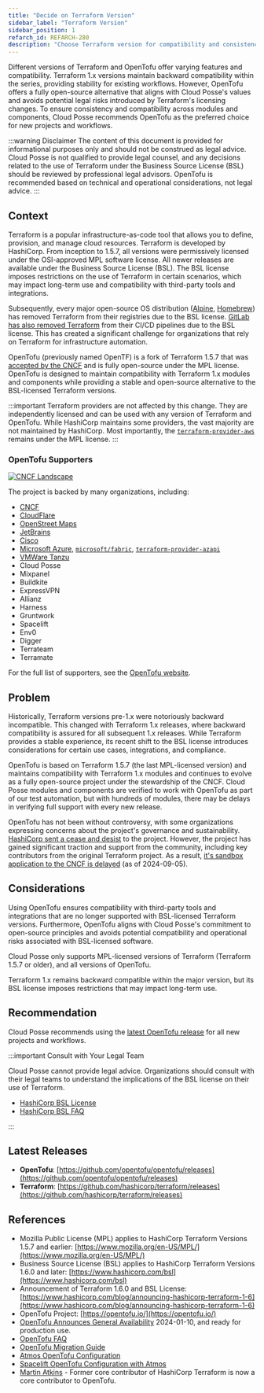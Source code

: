 ```yaml
---
title: "Decide on Terraform Version"
sidebar_label: "Terraform Version"
sidebar_position: 1
refarch_id: REFARCH-280
description: "Choose Terraform version for compatibility and consistency"
---
```



<Intro>
  Different versions of Terraform and OpenTofu offer varying features and
  compatibility. Terraform 1.x versions maintain backward compatibility within
  the series, providing stability for existing workflows. However, OpenTofu
  offers a fully open-source alternative that aligns with Cloud Posse's values
  and avoids potential legal risks introduced by Terraform's licensing changes.
  To ensure consistency and compatibility across modules and components, Cloud
  Posse recommends OpenTofu as the preferred choice for new projects and
  workflows.
</Intro>

:::warning Disclaimer
The content of this document is provided for informational purposes only and should not be construed as legal advice. Cloud Posse is not qualified to provide legal counsel, and any decisions related to the use of Terraform under the Business Source License (BSL) should be reviewed by professional legal advisors. OpenTofu is recommended based on technical and operational considerations, not legal advice.
:::

## Context

Terraform is a popular infrastructure-as-code tool that allows you to define, provision, and manage cloud resources. Terraform is developed by HashiCorp. From inception to 1.5.7, all versions were permissively licensed under the OSI-approved MPL software license. All newer releases are available under the Business Source License (BSL). The BSL license imposes restrictions on the use of Terraform in certain scenarios, which may impact long-term use and compatibility with third-party tools and integrations.

Subsequently, every major open-source OS distribution ([Alpine](https://wiki.alpinelinux.org/wiki/Release_Notes_for_Alpine_3.19.0#HashiCorp_packages), [Homebrew](https://formulae.brew.sh/formula/terraform)) has removed Terraform from their registries due to the BSL license. [GitLab has also removed Terraform](https://docs.gitlab.com/ee/update/deprecations.html#deprecate-terraform-cicd-templates) from their CI/CD pipelines due to the BSL license. This has created a significant challenge for organizations that rely on Terraform for infrastructure automation.

OpenTofu (previously named OpenTF) is a fork of Terraform 1.5.7 that was [accepted by the CNCF](https://www.linuxfoundation.org/press/announcing-opentofu) and is fully open-source under the MPL license. OpenTofu is designed to maintain compatibility with Terraform 1.x modules and components while providing a stable and open-source alternative to the BSL-licensed Terraform versions.

:::important
Terraform providers are not affected by this change. They are independently licensed and can be used with any version of Terraform and OpenTofu. While HashiCorp maintains some providers, the vast majority are not maintained by HashiCorp. Most importantly, the [`terraform-provider-aws`](https://github.com/hashicorp/terraform-provider-aws/blob/main/LICENSE) remains under the MPL license.
:::

### OpenTofu Supporters

[![CNCF Landscape](https://img.shields.io/badge/CNCF%20Landscape-5699C6)](https://landscape.cncf.io/?item=provisioning--automation-configuration--opentofu)

The project is backed by many organizations, including:

- [CNCF](https://github.com/cncf/sandbox/issues/81)
- [CloudFlare](https://blog.cloudflare.com/expanding-our-support-for-oss-projects-with-project-alexandria/)
- [OpenStreet Maps](https://twitter.com/OSM_Tech/status/1745147427324133501)
- [JetBrains](https://blog.jetbrains.com/idea/2024/11/intellij-idea-2024-3/)
- [Cisco](https://blogs.cisco.com/developer/open-tofu-providers)
- [Microsoft Azure](https://github.com/Azure/Azure-Verified-Modules/discussions/1512), [`microsoft/fabric`](https://github.com/opentofu/registry/issues/1004), [`terraform-provider-azapi`](https://github.com/opentofu/registry/issues/920)
- [VMWare Tanzu](https://docs.vmware.com/en/Tanzu-Cloud-Service-Broker-for-AWS/1.10/csb-aws/GUID-index.html)
- Cloud Posse
- Mixpanel
- Buildkite
- ExpressVPN
- Allianz
- Harness
- Gruntwork
- Spacelift
- Env0
- Digger
- Terrateam
- Terramate

For the full list of supporters, see the [OpenTofu website](https://opentofu.org/supporters/).

## Problem

Historically, Terraform versions pre-1.x were notoriously backward incompatible. This changed with Terraform 1.x releases, where backward compatibility is assured for all subsequent 1.x releases. While Terraform provides a stable experience, its recent shift to the BSL license introduces considerations for certain use cases, integrations, and compliance.

OpenTofu is based on Terraform 1.5.7 (the last MPL-licensed version) and maintains compatibility with Terraform 1.x modules and continues to evolve as a fully open-source project under the stewardship of the CNCF. Cloud Posse modules and components are verified to work with OpenTofu as part of our test automation, but with hundreds of modules, there may be delays in verifying full support with every new release.

OpenTofu has not been without controversy, with some organizations expressing concerns about the project's governance and sustainability. [HashiCorp sent a cease and desist](https://opentofu.org/blog/our-response-to-hashicorps-cease-and-desist/) to the project. However, the project has gained significant traction and support from the community, including key contributors from the original Terraform project. As a result, [it's sandbox application to the CNCF is delayed](https://github.com/cncf/sandbox/issues/81#issuecomment-2331714515) (as of 2024-09-05).

## Considerations

Using OpenTofu ensures compatibility with third-party tools and integrations that are no longer supported with BSL-licensed Terraform versions. Furthermore, OpenTofu aligns with Cloud Posse's commitment to open-source principles and avoids potential compatibility and operational risks associated with BSL-licensed software.

Cloud Posse only supports MPL-licensed versions of Terraform (Terraform 1.5.7 or older), and all versions of OpenTofu.

Terraform 1.x remains backward compatible within the major version, but its BSL license imposes restrictions that may impact long-term use.

## Recommendation

Cloud Posse recommends using the [latest OpenTofu release](https://github.com/opentofu/opentofu/releases) for all new projects and workflows.

:::important Consult with Your Legal Team

Cloud Posse cannot provide legal advice. Organizations should consult with their legal teams to understand the implications of the BSL license on their use of Terraform.

- [HashiCorp BSL License](https://www.hashicorp.com/bsl)
- [HashiCorp BSL FAQ](https://www.hashicorp.com/bsl-faq)

:::

## Latest Releases

- **OpenTofu**: [https://github.com/opentofu/opentofu/releases](https://github.com/opentofu/opentofu/releases)
- **Terraform**: [https://github.com/hashicorp/terraform/releases](https://github.com/hashicorp/terraform/releases)

## References

- Mozilla Public License (MPL) applies to HashiCorp Terraform Versions 1.5.7 and earlier: [https://www.mozilla.org/en-US/MPL/](https://www.mozilla.org/en-US/MPL/)
- Business Source License (BSL) applies to HashiCorp Terraform Versions 1.6.0 and later: [https://www.hashicorp.com/bsl](https://www.hashicorp.com/bsl)
- Announcement of Terraform 1.6.0 and BSL License: [https://www.hashicorp.com/blog/announcing-hashicorp-terraform-1-6](https://www.hashicorp.com/blog/announcing-hashicorp-terraform-1-6)
- OpenTofu Project: [https://opentofu.io/](https://opentofu.io/)
- [OpenTofu Announces General Availability](https://www.linuxfoundation.org/press/opentofu-announces-general-availability) 2024-01-10, and ready for production use.
- [OpenTofu FAQ](https://opentofu.org/faq/)
- [OpenTofu Migration Guide](https://opentofu.org/docs/intro/migration/)
- [Atmos OpenTofu Configuration](https://atmos.tools/core-concepts/projects/configuration/opentofu)
- [Spacelift OpenTofu Configuration with Atmos](https://atmos.tools/integrations/spacelift#opentofu-support)
- [Martin Atkins](https://spacelift.io/blog/two-million-and-three-things-to-celebrate-in-the-opentofu-community) - Former core contributor of HashiCorp Terraform is now a core contributor to OpenTofu.
